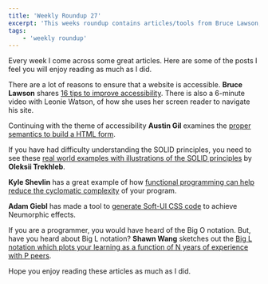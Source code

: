 ```yaml
---
title: 'Weekly Roundup 27'
excerpt: 'This weeks roundup contains articles/tools from Bruce Lawson, Austin Gil, Oleksii Trekhleb, Kyle Shevlin, Adam Giebl and Shawn Wang'
tags:
    - 'weekly roundup'
---
```


Every week I come across some great articles. Here are some of the posts I feel you will enjoy reading as much as I did.

There are a lot of reasons to ensure that a website is accessible. **Bruce Lawson** shares [16 tips to improve accessibility](https://websitesetup.org/web-accessibility-checklist/). There is also a 6-minute video with Leonie Watson, of how she uses her screen reader to navigate his site.

Continuing with the theme of accessibility **Austin Gil** examines the [proper semantics to build a HTML form](https://stegosource.com/how-to-build-html-forms-right-semantics/).

If you have had difficulty understanding the SOLID principles, you need to see these [real world examples with illustrations of the SOLID principles](https://dev.to/trekhleb/s-o-l-i-d-principles-around-you-1o17) by **Oleksii Trekhleb**.

**Kyle Shevlin** has a great example of how [functional programming can help reduce the cyclomatic complexity](https://kyleshevlin.com/managing-cyclomatic-complexity) of your program.

**Adam Giebl** has made a tool to [generate Soft-UI CSS code](https://neumorphism.io/#55b9f3) to achieve Neumorphic effects.

If you are a programmer, you would have heard of the Big O notation. But, have you heard about Big L notation? **Shawn Wang** sketches out the [Big L notation which plots your learning as a function of N years of experience with P peers](https://www.swyx.io/writing/big-l-notation/).

Hope you enjoy reading these articles as much as I did.
